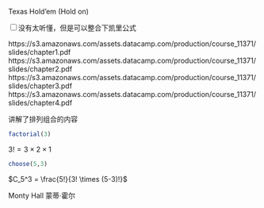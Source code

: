 Texas Hold'em (Hold on)

<input type="checkbox" id="checkbox1" class="styled">没有太听懂，但是可以整合下凯里公式

https://s3.amazonaws.com/assets.datacamp.com/production/course_11371/slides/chapter1.pdf
https://s3.amazonaws.com/assets.datacamp.com/production/course_11371/slides/chapter2.pdf
https://s3.amazonaws.com/assets.datacamp.com/production/course_11371/slides/chapter3.pdf
https://s3.amazonaws.com/assets.datacamp.com/production/course_11371/slides/chapter4.pdf

讲解了排列组合的内容

```r
factorial(3)
```

$3!=3 \times 2 \times 1$

```r
choose(5,3)
```

$C_5^3 =  \frac{5!}{3! \times (5-3)!}$

Monty Hall
蒙蒂·霍尔